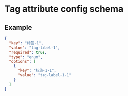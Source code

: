 
# Tag attribute config schema

<JsonSchemaTable schema={jsonschema} />

## Example

```json
{
  "key": "标签-1",
  "value": "tag-label-1",
  "required": true,
  "type": "enum",
  "options": [
    {
      "key": "标签-1-1",
      "value": "tag-label-1-1"
    }
  ]
}
```
